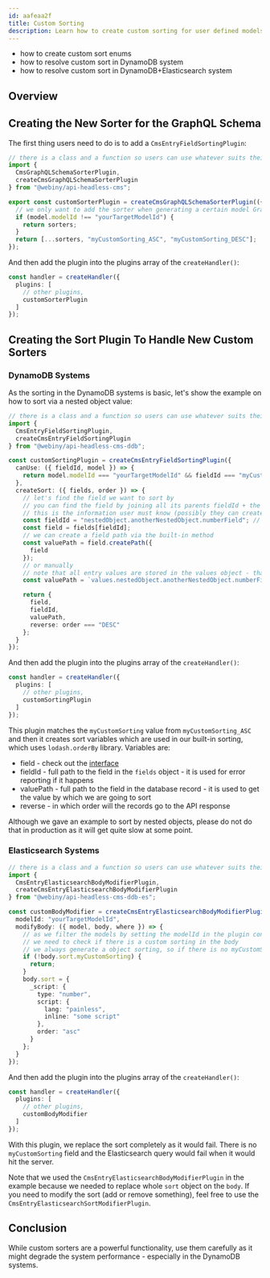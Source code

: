 ```yaml
---
id: aafeaa2f
title: Custom Sorting
description: Learn how to create custom sorting for user defined models
---
```



<Alert type="success" title="What you'll learn">

- how to create custom sort enums
- how to resolve custom sort in DynamoDB system
- how to resolve custom sort in DynamoDB+Elasticsearch system

</Alert>

## Overview

## Creating the New Sorter for the GraphQL Schema

The first thing users need to do is to add a `CmsEntryFieldSortingPlugin`:

```typescript apps/api/headlessCms/src/plugins/customSorterPlugin.ts
// there is a class and a function so users can use whatever suits their way of writing code
import {
  CmsGraphQLSchemaSorterPlugin,
  createCmsGraphQLSchemaSorterPlugin
} from "@webiny/api-headless-cms";

export const customSorterPlugin = createCmsGraphQLSchemaSorterPlugin(({ sorters, model }) => {
  // we only want to add the sorter when generating a certain model GraphQL Schema
  if (model.modelId !== "yourTargetModelId") {
    return sorters;
  }
  return [...sorters, "myCustomSorting_ASC", "myCustomSorting_DESC"];
});
```

And then add the plugin into the plugins array of the `createHandler()`:

```typescript apps/api/headlessCms/src/index.ts
const handler = createHandler({
  plugins: [
    // other plugins,
    customSorterPlugin
  ]
});
```

## Creating the Sort Plugin To Handle New Custom Sorters

### DynamoDB Systems

As the sorting in the DynamoDB systems is basic, let's show the example on how to sort via a nested object value:

```typescript apps/api/headlessCms/src/plugins/yourCustomSortPlugin.ts
// there is a class and a function so users can use whatever suits their way of writing code
import {
  CmsEntryFieldSortingPlugin,
  createCmsEntryFieldSortingPlugin
} from "@webiny/api-headless-cms-ddb";

const customSortingPlugin = createCmsEntryFieldSortingPlugin({
  canUse: ({ fieldId, model }) => {
    return model.modelId === "yourTargetModelId" && fieldId === "myCustomSorting";
  },
  createSort: ({ fields, order }) => {
    // let's find the field we want to sort by
    // you can find the field by joining all its parents fieldId + the fieldId you want to sort by via a dot (.)
    // this is the information user must know (possibly they can create a finder for the field)
    const fieldId = "nestedObject.anotherNestedObject.numberField"; // the fieldId is later on used in error report - if any
    const field = fields[fieldId];
    // we can create a field path via the built-in method
    const valuePath = field.createPath({
      field
    });
    // or manually
    // note that all entry values are stored in the values object - thats why it is in the beginning of the string
    const valuePath = `values.nestedObject.anotherNestedObject.numberField`;

    return {
      field,
      fieldId,
      valuePath,
      reverse: order === "DESC"
    };
  }
});
```

And then add the plugin into the plugins array of the `createHandler()`:

```typescript apps/api/headlessCms/src/index.ts
const handler = createHandler({
  plugins: [
    // other plugins,
    customSortingPlugin
  ]
});
```

This plugin matches the `myCustomSorting` value from `myCustomSorting_ASC` and then it creates sort variables which are used in our built-in sorting, which uses `lodash.orderBy` library.
Variables are:

- field - check out the [interface](https://github.com/webiny/webiny-js/blob/59046097e7dc93bd9b256999a4056a31ceb0f2e9/packages/api-headless-cms-ddb/src/operations/entry/filtering/types.ts#L13)
- fieldId - full path to the field in the `fields` object - it is used for error reporting if it happens
- valuePath - full path to the field in the database record - it is used to get the value by which we are going to sort
- reverse - in which order will the records go to the API response

<Alert type="warning">

Although we gave an example to sort by nested objects, please do not do that in production as it will get quite slow at some point.

</Alert>

### Elasticsearch Systems

```typescript apps/api/headlessCms/src/plugins/yourCustomSortPlugin.ts
// there is a class and a function so users can use whatever suits their way of writing code
import {
  CmsEntryElasticsearchBodyModifierPlugin,
  createCmsEntryElasticsearchBodyModifierPlugin
} from "@webiny/api-headless-cms-ddb-es";

const customBodyModifier = createCmsEntryElasticsearchBodyModifierPlugin({
  modelId: "yourTargetModelId",
  modifyBody: ({ model, body, where }) => {
    // as we filter the models by setting the modelId in the plugin configuration there is no need to do it again
    // we need to check if there is a custom sorting in the body
    // we always generate a object sorting, so if there is no myCustomSorting key - there is no custom sorting
    if (!body.sort.myCustomSorting) {
      return;
    }
    body.sort = {
      _script: {
        type: "number",
        script: {
          lang: "painless",
          inline: "some script"
        },
        order: "asc"
      }
    };
  }
});
```

And then add the plugin into the plugins array of the `createHandler()`:

```typescript apps/api/headlessCms/src/index.ts
const handler = createHandler({
  plugins: [
    // other plugins,
    customBodyModifier
  ]
});
```

With this plugin, we replace the sort completely as it would fail. There is no `myCustomSorting` field and the Elasticsearch query would fail when it would hit the server.

<Alert type="info">

Note that we used the `CmsEntryElasticsearchBodyModifierPlugin` in the example because we needed to replace whole `sort` object on the `body`. If you need to modify the sort (add or remove something), feel free to use the `CmsEntryElasticsearchSortModifierPlugin`.

</Alert>

## Conclusion

While custom sorters are a powerful functionality, use them carefully as it might degrade the system performance - especially in the DynamoDB systems.

